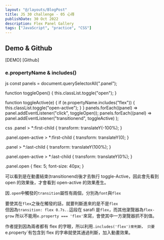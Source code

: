 ```yaml
---
layout: "@/layouts/BlogPost"
title: JS 30 challenge - 05 心得
publishDate: 30 Oct 2022
description: Flex Panel Gallery
tags: ["JavaScript", "practice", "CSS"]
---
```



## Demo & Github

[DEMO]
[Github]

### e.propertyName & includes()

js
const panels = document.querySelectorAll(".panel");

function toggleOpen() {
this.classList.toggle("open");
}

function toggleActive(e) {
if (e.propertyName.includes("flex")) {
this.classList.toggle("open-active");
}
}
panels.forEach((panel) => panel.addEventListener("click", toggleOpen));
panels.forEach((panel) =>
panel.addEventListener("transitionend", toggleActive)
);

css
.panel > \*:first-child {
transform: translateY(-100%);
}

.panel.open-active > \*:first-child {
transform: translateY(0);
}

.panel > \*:last-child {
transform: translateY(100%);
}

.panel.open-active > \*:last-child {
transform: translateY(0%);
}

.panel.open {
flex: 5;
font-size: 40px;
}

可以看到是在動畫結束(transitionend)後才去執行 toggle-Active，因此會先看到 open 的效果後，才會看到 open-active 的效果產生。

因`.open`中觸發的`transition`屬性有兩個，分別為`font`與`flex`

要使其在`flex`之後在觸發的話，就要判斷進來的是不是`flex`  
但因為`transition: flex 0.7s..`這段在 sarafi 是`flex`，而其他瀏覽器為`flex-grow`
所以不能用`e.property === 'flex'`來寫，會使其中一方瀏覽器抓不到值。

作者提到因為兩者都有 flex 的字眼，所以利用`.includes('flex')來判斷， 只要`e.property`有包含到 flex 的字串就使其通過判斷，加入動畫效果。
